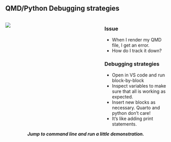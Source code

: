 <!-- # QMD and Python debugging strategies -->

## QMD/Python Debugging strategies

:::: {.columns}
::: {.column width=60%}
![](./assets/vscode-run-cell.png)
:::
::: {.column width=40%}
### Issue

* When I render my QMD file, I get an error.
* How do I track it down?

### Debugging strategies

* Open in VS code and run block-by-block
* Inspect variables to make sure that all is working as
expected.
* Insert new blocks as necessary.  Quarto and python don't care!
* It's like adding print statements.
:::
::::

<center>***Jump to command line and run a little demonstration.***</center>
